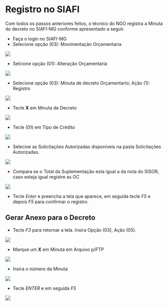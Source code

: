 # Registro no SIAFI

Com todos os passos anteriores feitos, o técnico do NGO registra a Minuta do decreto no SIAFI-MG conforme apresentado a seguir.

- Faça o login no SIAFI-MG 
- Selecione opção (03): Movimentação Orçamentaria

![](img/13.png)

- Selcione opção (01): Alteração Orçamentaria

![](img/14.png)

- Selecione opção (03): Minuta de decreto Orçamentario; Ação (1): Registro

![](img/15.png)

- Tecle **X** em Minuta de Decreto 

![](img/16.png)

- Tecle (01) em Tipo de Crédito

![](img/17.png)

- Selecioe as Solicitações Autorizadas disponíveis na pasta Solicitações Autorizadas. 

![](img/18.png)

- Compara se o Total da Suplementação esta igual a da nota do SISOR, caso esteja igual registre as OC

![](img/19.png)


- Tecle *Enter* e preencha a tela que aparece, em seguida tecle *F5* e depois *F5* para confirmar o registro. 


## Gerar Anexo para o Decreto 

- Tecle *F3* para retornar a tela. Insira Opção (03), Ação (05).

![](img/27.png)

- Marque um **X** em Minuta em Arquivo p/FTP

![](img/28.png)


- Insira o número da Minuta

![](img/29.png)

- Tecle *ENTER* e em seguida *F5*

![](img/30.png)



